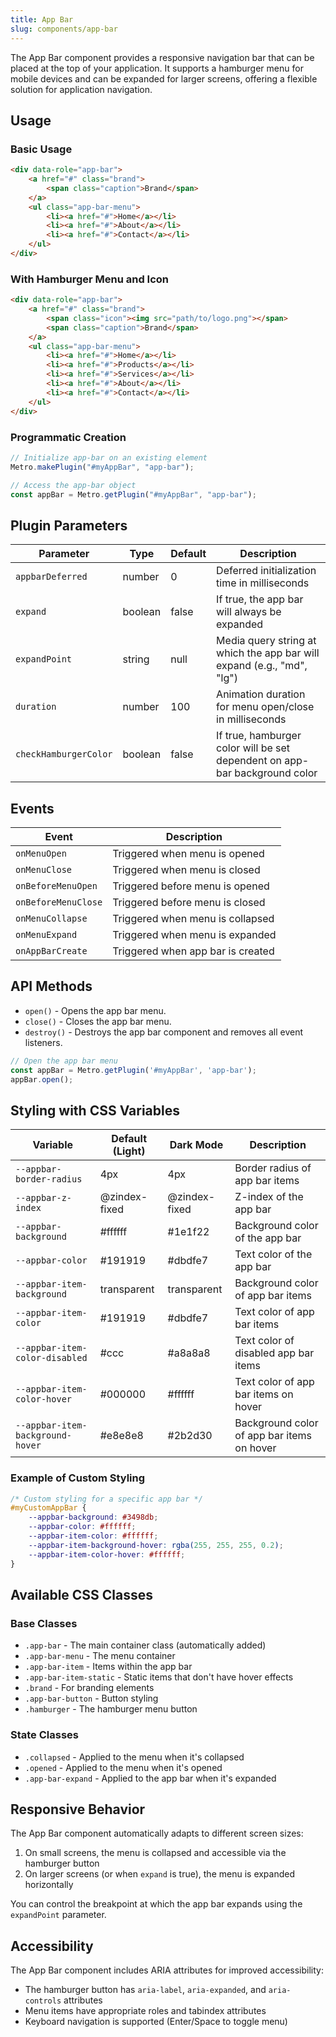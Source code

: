```yaml
---
title: App Bar
slug: components/app-bar
---
```


The App Bar component provides a responsive navigation bar that can be placed at the top of your application. It supports a hamburger menu for mobile devices and can be expanded for larger screens, offering a flexible solution for application navigation.

## Usage

<CodePen user="olton" hash="myJKyKK" height="700"/>

### Basic Usage

```html
<div data-role="app-bar">
    <a href="#" class="brand">
        <span class="caption">Brand</span>
    </a>
    <ul class="app-bar-menu">
        <li><a href="#">Home</a></li>
        <li><a href="#">About</a></li>
        <li><a href="#">Contact</a></li>
    </ul>
</div>
```

### With Hamburger Menu and Icon

```html
<div data-role="app-bar">
    <a href="#" class="brand">
        <span class="icon"><img src="path/to/logo.png"></span>
        <span class="caption">Brand</span>
    </a>
    <ul class="app-bar-menu">
        <li><a href="#">Home</a></li>
        <li><a href="#">Products</a></li>
        <li><a href="#">Services</a></li>
        <li><a href="#">About</a></li>
        <li><a href="#">Contact</a></li>
    </ul>
</div>
```

### Programmatic Creation

```javascript
// Initialize app-bar on an existing element
Metro.makePlugin("#myAppBar", "app-bar");

// Access the app-bar object
const appBar = Metro.getPlugin("#myAppBar", "app-bar");
```

## Plugin Parameters

| Parameter | Type | Default | Description |
| --------- | ---- | ------- | ----------- |
| `appbarDeferred` | number | 0 | Deferred initialization time in milliseconds |
| `expand` | boolean | false | If true, the app bar will always be expanded |
| `expandPoint` | string | null | Media query string at which the app bar will expand (e.g., "md", "lg") |
| `duration` | number | 100 | Animation duration for menu open/close in milliseconds |
| `checkHamburgerColor` | boolean | false | If true, hamburger color will be set dependent on app-bar background color |

## Events

| Event | Description |
| ----- | ----------- |
| `onMenuOpen` | Triggered when menu is opened |
| `onMenuClose` | Triggered when menu is closed |
| `onBeforeMenuOpen` | Triggered before menu is opened |
| `onBeforeMenuClose` | Triggered before menu is closed |
| `onMenuCollapse` | Triggered when menu is collapsed |
| `onMenuExpand` | Triggered when menu is expanded |
| `onAppBarCreate` | Triggered when app bar is created |

## API Methods

+ `open()` - Opens the app bar menu.
+ `close()` - Closes the app bar menu.
+ `destroy()` - Destroys the app bar component and removes all event listeners.

```javascript
// Open the app bar menu
const appBar = Metro.getPlugin('#myAppBar', 'app-bar');
appBar.open();
```

## Styling with CSS Variables

| Variable | Default (Light) | Dark Mode | Description |
| -------- | --------------- | --------- | ----------- |
| `--appbar-border-radius` | 4px | 4px | Border radius of app bar items |
| `--appbar-z-index` | @zindex-fixed | @zindex-fixed | Z-index of the app bar |
| `--appbar-background` | #ffffff | #1e1f22 | Background color of the app bar |
| `--appbar-color` | #191919 | #dbdfe7 | Text color of the app bar |
| `--appbar-item-background` | transparent | transparent | Background color of app bar items |
| `--appbar-item-color` | #191919 | #dbdfe7 | Text color of app bar items |
| `--appbar-item-color-disabled` | #ccc | #a8a8a8 | Text color of disabled app bar items |
| `--appbar-item-color-hover` | #000000 | #ffffff | Text color of app bar items on hover |
| `--appbar-item-background-hover` | #e8e8e8 | #2b2d30 | Background color of app bar items on hover |

### Example of Custom Styling

```css
/* Custom styling for a specific app bar */
#myCustomAppBar {
    --appbar-background: #3498db;
    --appbar-color: #ffffff;
    --appbar-item-color: #ffffff;
    --appbar-item-background-hover: rgba(255, 255, 255, 0.2);
    --appbar-item-color-hover: #ffffff;
}
```

## Available CSS Classes

### Base Classes
- `.app-bar` - The main container class (automatically added)
- `.app-bar-menu` - The menu container
- `.app-bar-item` - Items within the app bar
- `.app-bar-item-static` - Static items that don't have hover effects
- `.brand` - For branding elements
- `.app-bar-button` - Button styling
- `.hamburger` - The hamburger menu button

### State Classes
- `.collapsed` - Applied to the menu when it's collapsed
- `.opened` - Applied to the menu when it's opened
- `.app-bar-expand` - Applied to the app bar when it's expanded

## Responsive Behavior

The App Bar component automatically adapts to different screen sizes:

1. On small screens, the menu is collapsed and accessible via the hamburger button
2. On larger screens (or when `expand` is true), the menu is expanded horizontally

You can control the breakpoint at which the app bar expands using the `expandPoint` parameter.

## Accessibility

The App Bar component includes ARIA attributes for improved accessibility:
- The hamburger button has `aria-label`, `aria-expanded`, and `aria-controls` attributes
- Menu items have appropriate roles and tabindex attributes
- Keyboard navigation is supported (Enter/Space to toggle menu)